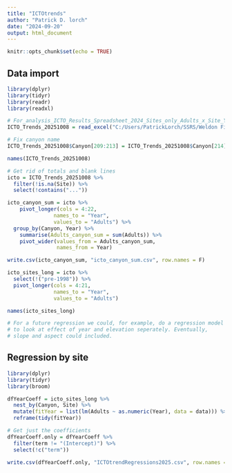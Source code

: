 ```yaml
---
title: "ICTOtrends"
author: "Patrick D. lorch"
date: "2024-09-20"
output: html_document
---
```


```r
knitr::opts_chunk$set(echo = TRUE)
```

## Data import


```r
library(dplyr)
library(tidyr)
library(readr)
library(readxl)

# For_analysis_ICTO_Results_Spreadsheet_2024_Sites_only_Adults_x_Site_Year <- read_csv("C:/Users/PatrickLorch/SSRS/Weldon Field Projects - Documents/PROJECTS/2024 Inyo Cal Towhees/Data/For analysis-ICTO Results Spreadsheet -2024 Sites only_Adults x Site-Year.csv")
ICTO_Trends_20251008 = read_excel("C:/Users/PatrickLorch/SSRS/Weldon Field Projects - Documents/Projects/Inyo California Towhees 2025/Data/ICTO Trends/2025/ICTO Trends_20251008.xlsx", sheet = "Working")

# Fix canyon name
ICTO_Trends_20251008$Canyon[209:213] = ICTO_Trends_20251008$Canyon[214]

names(ICTO_Trends_20251008)

# Get rid of totals and blank lines
icto = ICTO_Trends_20251008 %>%
  filter(!is.na(Site)) %>%
  select(!contains("..."))

icto_canyon_sum = icto %>%
    pivot_longer(cols = 4:22, 
               names_to = "Year", 
               values_to = "Adults") %>%
  group_by(Canyon, Year) %>%
    summarise(Adults_canyon_sum = sum(Adults)) %>%
    pivot_wider(values_from = Adults_canyon_sum,
                names_from = Year)

write.csv(icto_canyon_sum, "icto_canyon_sum.csv", row.names = F)

icto_sites_long = icto %>%
  select(!("pre-1998")) %>%
  pivot_longer(cols = 4:21, 
               names_to = "Year", 
               values_to = "Adults")

names(icto_sites_long)

# For a future regression we could, for example, do a regression model 
# to look at effect of year and elevation seperately. Eventually, 
# slope and aspect could included.
```

## Regression by site


```r
library(dplyr)
library(tidyr)
library(broom)

dfYearCoeff = icto_sites_long %>%
  nest_by(Canyon, Site) %>%
  mutate(fitYear = list(lm(Adults ~ as.numeric(Year), data = data))) %>%
  reframe(tidy(fitYear))

# Get just the coefficients
dfYearCoeff.only = dfYearCoeff %>%
  filter(term != "(Intercept)") %>%
  select(!c("term"))

write.csv(dfYearCoeff.only, "ICTOtrendRegressions2025.csv", row.names = F)
```

## 

